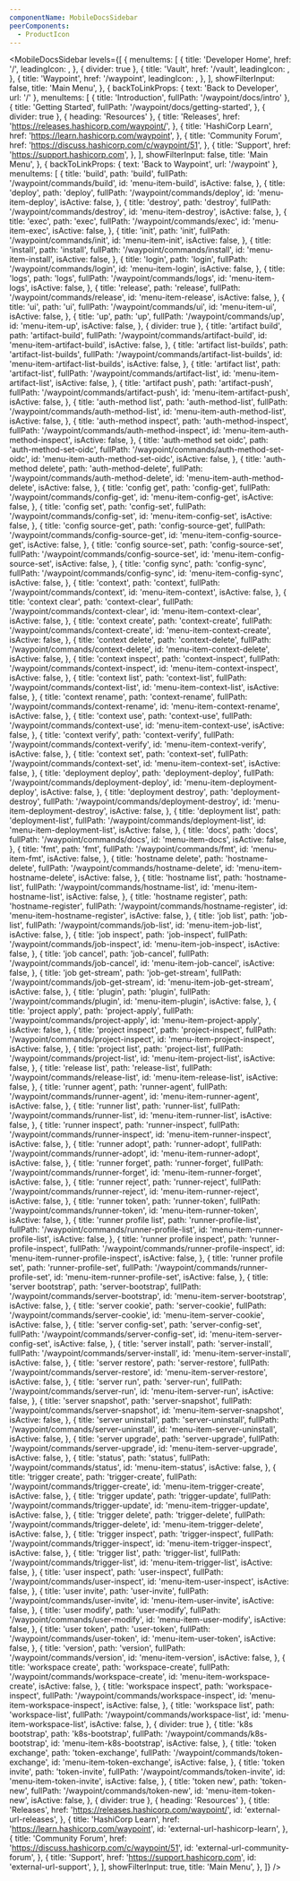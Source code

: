 ```yaml
---
componentName: MobileDocsSidebar
peerComponents:
  - ProductIcon
---
```


<MobileDocsSidebar
  levels={[
    {
      menuItems: [
        {
          title: 'Developer Home',
          href: '/',
          leadingIcon: <SwingsetTestIcon name="home" />,
        },
        { divider: true },
        {
          title: 'Vault',
          href: '/vault',
          leadingIcon: <ProductIcon productSlug="vault" />,
        },
        {
          title: 'Waypoint',
          href: '/waypoint',
          leadingIcon: <ProductIcon productSlug="waypoint" />,
        },
      ],
      showFilterInput: false,
      title: 'Main Menu',
    },
    {
      backToLinkProps: { text: 'Back to Developer', url: '/' },
      menuItems: [
        { title: 'Introduction', fullPath: '/waypoint/docs/intro' },
        {
          title: 'Getting Started',
          fullPath: '/waypoint/docs/getting-started',
        },
        { divider: true },
        { heading: 'Resources' },
        {
          title: 'Releases',
          href: 'https://releases.hashicorp.com/waypoint/',
        },
        {
          title: 'HashiCorp Learn',
          href: 'https://learn.hashicorp.com/waypoint',
        },
        {
          title: 'Community Forum',
          href: 'https://discuss.hashicorp.com/c/waypoint/51',
        },
        {
          title: 'Support',
          href: 'https://support.hashicorp.com',
        },
      ],
      showFilterInput: false,
      title: 'Main Menu',
    },
    {
      backToLinkProps: { text: 'Back to Waypoint', url: '/waypoint' },
      menuItems: [
        {
          title: 'build',
          path: 'build',
          fullPath: '/waypoint/commands/build',
          id: 'menu-item-build',
          isActive: false,
        },
        {
          title: 'deploy',
          path: 'deploy',
          fullPath: '/waypoint/commands/deploy',
          id: 'menu-item-deploy',
          isActive: false,
        },
        {
          title: 'destroy',
          path: 'destroy',
          fullPath: '/waypoint/commands/destroy',
          id: 'menu-item-destroy',
          isActive: false,
        },
        {
          title: 'exec',
          path: 'exec',
          fullPath: '/waypoint/commands/exec',
          id: 'menu-item-exec',
          isActive: false,
        },
        {
          title: 'init',
          path: 'init',
          fullPath: '/waypoint/commands/init',
          id: 'menu-item-init',
          isActive: false,
        },
        {
          title: 'install',
          path: 'install',
          fullPath: '/waypoint/commands/install',
          id: 'menu-item-install',
          isActive: false,
        },
        {
          title: 'login',
          path: 'login',
          fullPath: '/waypoint/commands/login',
          id: 'menu-item-login',
          isActive: false,
        },
        {
          title: 'logs',
          path: 'logs',
          fullPath: '/waypoint/commands/logs',
          id: 'menu-item-logs',
          isActive: false,
        },
        {
          title: 'release',
          path: 'release',
          fullPath: '/waypoint/commands/release',
          id: 'menu-item-release',
          isActive: false,
        },
        {
          title: 'ui',
          path: 'ui',
          fullPath: '/waypoint/commands/ui',
          id: 'menu-item-ui',
          isActive: false,
        },
        {
          title: 'up',
          path: 'up',
          fullPath: '/waypoint/commands/up',
          id: 'menu-item-up',
          isActive: false,
        },
        { divider: true },
        {
          title: 'artifact build',
          path: 'artifact-build',
          fullPath: '/waypoint/commands/artifact-build',
          id: 'menu-item-artifact-build',
          isActive: false,
        },
        {
          title: 'artifact list-builds',
          path: 'artifact-list-builds',
          fullPath: '/waypoint/commands/artifact-list-builds',
          id: 'menu-item-artifact-list-builds',
          isActive: false,
        },
        {
          title: 'artifact list',
          path: 'artifact-list',
          fullPath: '/waypoint/commands/artifact-list',
          id: 'menu-item-artifact-list',
          isActive: false,
        },
        {
          title: 'artifact push',
          path: 'artifact-push',
          fullPath: '/waypoint/commands/artifact-push',
          id: 'menu-item-artifact-push',
          isActive: false,
        },
        {
          title: 'auth-method list',
          path: 'auth-method-list',
          fullPath: '/waypoint/commands/auth-method-list',
          id: 'menu-item-auth-method-list',
          isActive: false,
        },
        {
          title: 'auth-method inspect',
          path: 'auth-method-inspect',
          fullPath: '/waypoint/commands/auth-method-inspect',
          id: 'menu-item-auth-method-inspect',
          isActive: false,
        },
        {
          title: 'auth-method set oidc',
          path: 'auth-method-set-oidc',
          fullPath: '/waypoint/commands/auth-method-set-oidc',
          id: 'menu-item-auth-method-set-oidc',
          isActive: false,
        },
        {
          title: 'auth-method delete',
          path: 'auth-method-delete',
          fullPath: '/waypoint/commands/auth-method-delete',
          id: 'menu-item-auth-method-delete',
          isActive: false,
        },
        {
          title: 'config get',
          path: 'config-get',
          fullPath: '/waypoint/commands/config-get',
          id: 'menu-item-config-get',
          isActive: false,
        },
        {
          title: 'config set',
          path: 'config-set',
          fullPath: '/waypoint/commands/config-set',
          id: 'menu-item-config-set',
          isActive: false,
        },
        {
          title: 'config source-get',
          path: 'config-source-get',
          fullPath: '/waypoint/commands/config-source-get',
          id: 'menu-item-config-source-get',
          isActive: false,
        },
        {
          title: 'config source-set',
          path: 'config-source-set',
          fullPath: '/waypoint/commands/config-source-set',
          id: 'menu-item-config-source-set',
          isActive: false,
        },
        {
          title: 'config sync',
          path: 'config-sync',
          fullPath: '/waypoint/commands/config-sync',
          id: 'menu-item-config-sync',
          isActive: false,
        },
        {
          title: 'context',
          path: 'context',
          fullPath: '/waypoint/commands/context',
          id: 'menu-item-context',
          isActive: false,
        },
        {
          title: 'context clear',
          path: 'context-clear',
          fullPath: '/waypoint/commands/context-clear',
          id: 'menu-item-context-clear',
          isActive: false,
        },
        {
          title: 'context create',
          path: 'context-create',
          fullPath: '/waypoint/commands/context-create',
          id: 'menu-item-context-create',
          isActive: false,
        },
        {
          title: 'context delete',
          path: 'context-delete',
          fullPath: '/waypoint/commands/context-delete',
          id: 'menu-item-context-delete',
          isActive: false,
        },
        {
          title: 'context inspect',
          path: 'context-inspect',
          fullPath: '/waypoint/commands/context-inspect',
          id: 'menu-item-context-inspect',
          isActive: false,
        },
        {
          title: 'context list',
          path: 'context-list',
          fullPath: '/waypoint/commands/context-list',
          id: 'menu-item-context-list',
          isActive: false,
        },
        {
          title: 'context rename',
          path: 'context-rename',
          fullPath: '/waypoint/commands/context-rename',
          id: 'menu-item-context-rename',
          isActive: false,
        },
        {
          title: 'context use',
          path: 'context-use',
          fullPath: '/waypoint/commands/context-use',
          id: 'menu-item-context-use',
          isActive: false,
        },
        {
          title: 'context verify',
          path: 'context-verify',
          fullPath: '/waypoint/commands/context-verify',
          id: 'menu-item-context-verify',
          isActive: false,
        },
        {
          title: 'context set',
          path: 'context-set',
          fullPath: '/waypoint/commands/context-set',
          id: 'menu-item-context-set',
          isActive: false,
        },
        {
          title: 'deployment deploy',
          path: 'deployment-deploy',
          fullPath: '/waypoint/commands/deployment-deploy',
          id: 'menu-item-deployment-deploy',
          isActive: false,
        },
        {
          title: 'deployment destroy',
          path: 'deployment-destroy',
          fullPath: '/waypoint/commands/deployment-destroy',
          id: 'menu-item-deployment-destroy',
          isActive: false,
        },
        {
          title: 'deployment list',
          path: 'deployment-list',
          fullPath: '/waypoint/commands/deployment-list',
          id: 'menu-item-deployment-list',
          isActive: false,
        },
        {
          title: 'docs',
          path: 'docs',
          fullPath: '/waypoint/commands/docs',
          id: 'menu-item-docs',
          isActive: false,
        },
        {
          title: 'fmt',
          path: 'fmt',
          fullPath: '/waypoint/commands/fmt',
          id: 'menu-item-fmt',
          isActive: false,
        },
        {
          title: 'hostname delete',
          path: 'hostname-delete',
          fullPath: '/waypoint/commands/hostname-delete',
          id: 'menu-item-hostname-delete',
          isActive: false,
        },
        {
          title: 'hostname list',
          path: 'hostname-list',
          fullPath: '/waypoint/commands/hostname-list',
          id: 'menu-item-hostname-list',
          isActive: false,
        },
        {
          title: 'hostname register',
          path: 'hostname-register',
          fullPath: '/waypoint/commands/hostname-register',
          id: 'menu-item-hostname-register',
          isActive: false,
        },
        {
          title: 'job list',
          path: 'job-list',
          fullPath: '/waypoint/commands/job-list',
          id: 'menu-item-job-list',
          isActive: false,
        },
        {
          title: 'job inspect',
          path: 'job-inspect',
          fullPath: '/waypoint/commands/job-inspect',
          id: 'menu-item-job-inspect',
          isActive: false,
        },
        {
          title: 'job cancel',
          path: 'job-cancel',
          fullPath: '/waypoint/commands/job-cancel',
          id: 'menu-item-job-cancel',
          isActive: false,
        },
        {
          title: 'job get-stream',
          path: 'job-get-stream',
          fullPath: '/waypoint/commands/job-get-stream',
          id: 'menu-item-job-get-stream',
          isActive: false,
        },
        {
          title: 'plugin',
          path: 'plugin',
          fullPath: '/waypoint/commands/plugin',
          id: 'menu-item-plugin',
          isActive: false,
        },
        {
          title: 'project apply',
          path: 'project-apply',
          fullPath: '/waypoint/commands/project-apply',
          id: 'menu-item-project-apply',
          isActive: false,
        },
        {
          title: 'project inspect',
          path: 'project-inspect',
          fullPath: '/waypoint/commands/project-inspect',
          id: 'menu-item-project-inspect',
          isActive: false,
        },
        {
          title: 'project list',
          path: 'project-list',
          fullPath: '/waypoint/commands/project-list',
          id: 'menu-item-project-list',
          isActive: false,
        },
        {
          title: 'release list',
          path: 'release-list',
          fullPath: '/waypoint/commands/release-list',
          id: 'menu-item-release-list',
          isActive: false,
        },
        {
          title: 'runner agent',
          path: 'runner-agent',
          fullPath: '/waypoint/commands/runner-agent',
          id: 'menu-item-runner-agent',
          isActive: false,
        },
        {
          title: 'runner list',
          path: 'runner-list',
          fullPath: '/waypoint/commands/runner-list',
          id: 'menu-item-runner-list',
          isActive: false,
        },
        {
          title: 'runner inspect',
          path: 'runner-inspect',
          fullPath: '/waypoint/commands/runner-inspect',
          id: 'menu-item-runner-inspect',
          isActive: false,
        },
        {
          title: 'runner adopt',
          path: 'runner-adopt',
          fullPath: '/waypoint/commands/runner-adopt',
          id: 'menu-item-runner-adopt',
          isActive: false,
        },
        {
          title: 'runner forget',
          path: 'runner-forget',
          fullPath: '/waypoint/commands/runner-forget',
          id: 'menu-item-runner-forget',
          isActive: false,
        },
        {
          title: 'runner reject',
          path: 'runner-reject',
          fullPath: '/waypoint/commands/runner-reject',
          id: 'menu-item-runner-reject',
          isActive: false,
        },
        {
          title: 'runner token',
          path: 'runner-token',
          fullPath: '/waypoint/commands/runner-token',
          id: 'menu-item-runner-token',
          isActive: false,
        },
        {
          title: 'runner profile list',
          path: 'runner-profile-list',
          fullPath: '/waypoint/commands/runner-profile-list',
          id: 'menu-item-runner-profile-list',
          isActive: false,
        },
        {
          title: 'runner profile inspect',
          path: 'runner-profile-inspect',
          fullPath: '/waypoint/commands/runner-profile-inspect',
          id: 'menu-item-runner-profile-inspect',
          isActive: false,
        },
        {
          title: 'runner profile set',
          path: 'runner-profile-set',
          fullPath: '/waypoint/commands/runner-profile-set',
          id: 'menu-item-runner-profile-set',
          isActive: false,
        },
        {
          title: 'server bootstrap',
          path: 'server-bootstrap',
          fullPath: '/waypoint/commands/server-bootstrap',
          id: 'menu-item-server-bootstrap',
          isActive: false,
        },
        {
          title: 'server cookie',
          path: 'server-cookie',
          fullPath: '/waypoint/commands/server-cookie',
          id: 'menu-item-server-cookie',
          isActive: false,
        },
        {
          title: 'server config-set',
          path: 'server-config-set',
          fullPath: '/waypoint/commands/server-config-set',
          id: 'menu-item-server-config-set',
          isActive: false,
        },
        {
          title: 'server install',
          path: 'server-install',
          fullPath: '/waypoint/commands/server-install',
          id: 'menu-item-server-install',
          isActive: false,
        },
        {
          title: 'server restore',
          path: 'server-restore',
          fullPath: '/waypoint/commands/server-restore',
          id: 'menu-item-server-restore',
          isActive: false,
        },
        {
          title: 'server run',
          path: 'server-run',
          fullPath: '/waypoint/commands/server-run',
          id: 'menu-item-server-run',
          isActive: false,
        },
        {
          title: 'server snapshot',
          path: 'server-snapshot',
          fullPath: '/waypoint/commands/server-snapshot',
          id: 'menu-item-server-snapshot',
          isActive: false,
        },
        {
          title: 'server uninstall',
          path: 'server-uninstall',
          fullPath: '/waypoint/commands/server-uninstall',
          id: 'menu-item-server-uninstall',
          isActive: false,
        },
        {
          title: 'server upgrade',
          path: 'server-upgrade',
          fullPath: '/waypoint/commands/server-upgrade',
          id: 'menu-item-server-upgrade',
          isActive: false,
        },
        {
          title: 'status',
          path: 'status',
          fullPath: '/waypoint/commands/status',
          id: 'menu-item-status',
          isActive: false,
        },
        {
          title: 'trigger create',
          path: 'trigger-create',
          fullPath: '/waypoint/commands/trigger-create',
          id: 'menu-item-trigger-create',
          isActive: false,
        },
        {
          title: 'trigger update',
          path: 'trigger-update',
          fullPath: '/waypoint/commands/trigger-update',
          id: 'menu-item-trigger-update',
          isActive: false,
        },
        {
          title: 'trigger delete',
          path: 'trigger-delete',
          fullPath: '/waypoint/commands/trigger-delete',
          id: 'menu-item-trigger-delete',
          isActive: false,
        },
        {
          title: 'trigger inspect',
          path: 'trigger-inspect',
          fullPath: '/waypoint/commands/trigger-inspect',
          id: 'menu-item-trigger-inspect',
          isActive: false,
        },
        {
          title: 'trigger list',
          path: 'trigger-list',
          fullPath: '/waypoint/commands/trigger-list',
          id: 'menu-item-trigger-list',
          isActive: false,
        },
        {
          title: 'user inspect',
          path: 'user-inspect',
          fullPath: '/waypoint/commands/user-inspect',
          id: 'menu-item-user-inspect',
          isActive: false,
        },
        {
          title: 'user invite',
          path: 'user-invite',
          fullPath: '/waypoint/commands/user-invite',
          id: 'menu-item-user-invite',
          isActive: false,
        },
        {
          title: 'user modify',
          path: 'user-modify',
          fullPath: '/waypoint/commands/user-modify',
          id: 'menu-item-user-modify',
          isActive: false,
        },
        {
          title: 'user token',
          path: 'user-token',
          fullPath: '/waypoint/commands/user-token',
          id: 'menu-item-user-token',
          isActive: false,
        },
        {
          title: 'version',
          path: 'version',
          fullPath: '/waypoint/commands/version',
          id: 'menu-item-version',
          isActive: false,
        },
        {
          title: 'workspace create',
          path: 'workspace-create',
          fullPath: '/waypoint/commands/workspace-create',
          id: 'menu-item-workspace-create',
          isActive: false,
        },
        {
          title: 'workspace inspect',
          path: 'workspace-inspect',
          fullPath: '/waypoint/commands/workspace-inspect',
          id: 'menu-item-workspace-inspect',
          isActive: false,
        },
        {
          title: 'workspace list',
          path: 'workspace-list',
          fullPath: '/waypoint/commands/workspace-list',
          id: 'menu-item-workspace-list',
          isActive: false,
        },
        { divider: true },
        {
          title: 'k8s bootstrap',
          path: 'k8s-bootstrap',
          fullPath: '/waypoint/commands/k8s-bootstrap',
          id: 'menu-item-k8s-bootstrap',
          isActive: false,
        },
        {
          title: 'token exchange',
          path: 'token-exchange',
          fullPath: '/waypoint/commands/token-exchange',
          id: 'menu-item-token-exchange',
          isActive: false,
        },
        {
          title: 'token invite',
          path: 'token-invite',
          fullPath: '/waypoint/commands/token-invite',
          id: 'menu-item-token-invite',
          isActive: false,
        },
        {
          title: 'token new',
          path: 'token-new',
          fullPath: '/waypoint/commands/token-new',
          id: 'menu-item-token-new',
          isActive: false,
        },
        { divider: true },
        { heading: 'Resources' },
        {
          title: 'Releases',
          href: 'https://releases.hashicorp.com/waypoint/',
          id: 'external-url-releases',
        },
        {
          title: 'HashiCorp Learn',
          href: 'https://learn.hashicorp.com/waypoint',
          id: 'external-url-hashicorp-learn',
        },
        {
          title: 'Community Forum',
          href: 'https://discuss.hashicorp.com/c/waypoint/51',
          id: 'external-url-community-forum',
        },
        {
          title: 'Support',
          href: 'https://support.hashicorp.com',
          id: 'external-url-support',
        },
      ],
      showFilterInput: true,
      title: 'Main Menu',
    },
  ]}
/>
